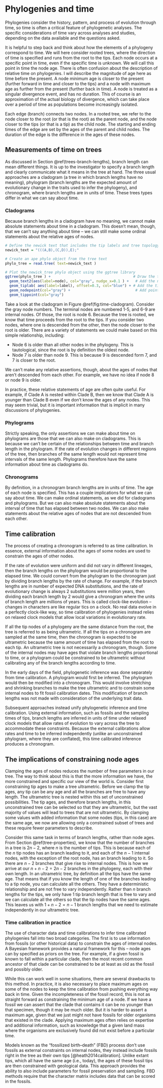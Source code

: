 # Phylogenies and time

Phylogenies consider the history, pattern, and process of evolution through time, so time is often a critical feature of phylogenetic analyses. The specific considerations of time vary across analyses and studies, depending on the data available and the questions asked.

It is helpful to step back and think about how the elements of a phylogeny correspond to time. We will here consider rooted trees, where the direction of time is specified and runs from the root to the tips. Each node occurs at a specific point in time, even if the specific time is unknown. We will call this point in time the node age. There is often confusion about the description of relative time on phylogenies. I will describe the magnitude of age here as time before the present. A node minimum age is closer to the present (further forward in time and closer to the tips) and a node with maximum age as further from the present (further back in time). A node is treated as a singular divergence event, and has no duration. This of course is an approximation of the actual biology of divergence, which can take place over a period of time as populations become increasingly isolated.

Each edge (branch) connects two nodes. In a rooted tree, we refer to the node closer to the root (or that is the root) as the parent node, and the node closer to the tips (or that is a tip) as the child node. The starting and ending times of the edge are set by the ages of the parent and child nodes. The duration of the edge is the difference in the ages of these nodes.


## Measurements of time on trees

As discussed in Section \@ref(trees-branch-lengths), branch length can mean different things. It is up to the investigator to specify a branch length and clearly communicate what it means in the tree at hand. The three usual approaches are a cladogram (a tree in which branch lengths have no meaning), phylogram (branch lengths are the expected amount of evolutionary change in the traits used to infer the phylogeny), and chronogram, where branch lengths are in units of time. These trees types differ in what we can say about time.

### Cladograms

Because branch lengths in a cladogram have no meaning, we cannot make absolute statements about time in a cladogram. This doesn't mean, though, that we can't say anything about time -- we can still make some ordinal statements about the relative ages of nodes.

```r

# Define the newick text that includes the tip labels and tree topology
newick_text = "(((A,B),(C,D)),E);"

# Create an ape phylo object from the tree text
phylo_tree = read.tree( text=newick_text )

# Plot the newick_tree phylo object using the ggtree library
ggtree(phylo_tree ) +                                      # Draw the tree
  geom_text2(aes(label=node), col="gray", nudge_x=0.1 ) +   # Add the node numbers
  geom_tiplab( aes(label=label), offset=0.3, col="blue") + # Add the tip labels
  geom_nodepoint(col="gray") +                              # Add points on nodes
  geom_tippoint(col="gray")

```

Take a look at the cladogram in Figure \@ref(fig:time-cladogram). Consider the gray node numbers. The terminal nodes are numbered 1-5, and 6-9 are internal nodes. Of those, the root is node 6. Because the tree is rooted, we know that time proceeds from the root to the tips. If you consider two nodes, where one is descended from the other, then the node closer to the root is older. There are a variety of statements we could make based on this simple relationship, including:

- Node 6 is older than all other nodes in the phylogeny. This is tautological, since the root is by definition the oldest node.
- Node 7 is older than node 9. This is because 9 is descended form 7, and 7 is closer to the root.

We can't make any relative assertions, though, about the ages of nodes that aren't descended from each other. For example, we have no idea if node 8 or node 9 is older.

In practice, these relative statements of age are often quite useful. For example, if Clade A is nested within Clade B, then we know that Clade A is younger than Clade B even if we don't know the ages of any nodes. This may seem trivial, but it is important information that is implicit in many discussions of phylogenies.




### Phylograms

Strictly speaking, the only assertions we can make about time on phylograms are those that we can also make on cladograms. This is because we can't be certain of the relationships between time and branch length in the phylogram. If the rate of evolution changes in different regions of the tree, then branches of the same length would not represent time intervals of the same length. Phylograms therefore have the same information about time as cladograms do.



### Chronograms

By definition, in a chronogram branch lengths are in units of time. The age of each node is specified. This has a couple implications for what we can say about time. We can make ordinal statements, as we did for cladograms and phylograms. But we can also make absolute statements about the interval of time that has elapsed between two nodes. We can also make statements about the relative ages of nodes that are not descended from each other.


## Time calibration

The process of creating a chronogram is referred to as time calibration. In essence, external information about the ages of some nodes are used to constrain the ages of other nodes.

If the rate of evolution were uniform and did not vary in different lineages, then the branch lengths on the phylogram would be proportional to the elapsed time. We could convert from the phylogram to the chronogram just by dividing branch lengths by the rate of change. For example, if the branch lengths are in number of expected DNA substitutions, and the rate of evolutionary change is always 2 substitutions were million years, then dividing each branch length by 2 would give a chronogram where the units of branch length are millions of years. This is called clock-like evolution -- changes in characters are like regular tics on a clock. No real data evolve in a perfectly clock-like way, so time calibration of phylogenies instead relies on relaxed clock models that allow local variations in evolutionary rate.

If all the tip nodes of a phylogeny are the same distance from the root, the tree is referred to as being ultrametric. If all the tips on a chronogram are sampled at the same time, then the chronogram is expected to be ultrametric because the same amount of time has elapsed from the root to each tip. An ultrametric tree is not necessarily a chronogram, though. Some of the internal nodes may have ages that violate branch lengths proportional to time, or a phylogram could be constrained to be ultrametric without calibrating any of the branch lengths according to time.

In the early days of the field, phylogenetic inference was done separately from time calibration. A phylogram would first be inferred. The phylogram would then be modified into a chronogram. This would involve stretching and shrinking branches to make the tree ultrametric and to constrain some internal nodes to fit fossil calibration dates. This modification of branch lengths was not made with consideration of the underlying trait data. 

Subsequent approaches instead unify phylogenetic inference and time calibration. Using external information, such as fossils and the sampling times of tips, branch lengths are inferred in units of time under relaxed clock models that allow rates of evolution to vary across the tree to accommodate these constraints. Because the external calibrations allow rates and time to be inferred independently (unlike an unconstrained phylogram, where they are conflated), this time calibrated inference produces a chronogram.


## The implications of constraining node ages

Clamping the ages of nodes reduces the number of free parameters in our tree. The way to think about this is that the more information we have, the more constrained and specific our view of the world is. Consider first constraining tip ages to make a tree ultrametric. Before we clamp the tip ages, any tip can be any age and all the branches are free to have any length. The ultrametric tree is nested within this set of unconstrained possibilities. The tip ages, and therefore branch lengths, in this unconstrained tree can be selected so that they are ultrametric, but the vast majority of values will lead to trees that are not ultrametric. By clamping some values with added information that some nodes (tips, in this case) are the same age, we now are allowing only a constrained subset of trees and these require fewer parameters to describe.

Consider this same task in terms of branch lengths, rather than node ages. From Section \@ref(tree-properties), we know that the number of branches in a tree is $2n-2$, where $n$ is the number of tips. This is because each of the $n$ tip nodes has an branch leading to it, and each of the $n-1$ internal nodes, with the exception of the root node, has an branch leading to it. So there are $n-2$ branches that give rise to internal nodes. This is how we arrive at our $n+n-2=2n-2$ branches in the phylogeny, each with their own length. In an ultrametric tree, by definition all the tips have the same age. That means that if you know the length of one of the branches leading to a tip node, you can calculate all the others. They have a deterministic relationship and are not free to vary independently. Rather than $n$ branch lengths for the tips, we only have $1$ tip branch length that is free to vary and we can calculate all the others so that the tip nodes have the same ages. This leaves us with $1+n-2=n-1$ branch lengths that we need to estimate independently in our ultrametric tree.


### Time calibration in practice

The use of character data and time calibrations to infer time calibrated phylogenies fall into two broad categories. The first is to use information from fossils (or other historical data) to constrain the ages of internal nodes. A Bayesian framework provides a natural framework for this -- node ages can by specified as priors on the tree. For example, if a given fossil is known to fall within a particular clade, then the most recent common ancestor of that clade can be constrained to be at least as old as the fossil and possibly older. 

While this can work well in some situations, there are several drawbacks to this method. In practice, it is also necessary to place maximum ages on some of the nodes to keep the time calibration from pushing everything way back in time. Given the incompleteness of the fossil record, this is not as straight forward as constraining the minimum age of a node. If we have a fossil we can assert that the clade that contains it can be no younger than that specimen, though it may be much older. But it is harder to assert a maximum age, given that we just might not have fossils for older organisms that existed in the clade. Applying maximum ages often relies on expertise and additional information, such as knowledge that a given land mass where the organisms are exclusively found did not exist before a particular time.

Models known as the "fossilized birth–death" (FBD) process don't use fossils as external constraints on internal nodes, they instead include fossils right in the tree as their own tips [@heath2014calibration]. Unlike extant tips, which all have the same age (i.e., today), the ages of these fossil tips are then constrained with geological data. This approach provides the ability to also include parameters for fossil preservation and sampling. FBD methods require that the character matrix includes data that can be scored in the fossils.

